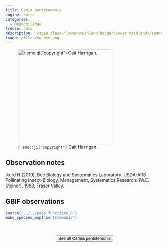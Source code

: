 ```yaml
---
title: Osmia pentstemonis
engine: knitr
categories:
  - Megachilidae
freeze: auto
description:  <span class="lower-mainland-badge">Lower Mainland</span>
image: /files/no_bee.png
---
```

![`r emo::ji("copyright")` Cait Harrigan.](/files/no_bee.png){height=300}

## Observation notes  
Ikerd H (2019). Bee Biology and Systematics Laboratory. USDA-ARS Pollinating Insect-Biology, Management, Systematics Research: (W.E. Steiner), 1988, <span class="hl-place-name">Fraser Valley</span>.

## GBIF observations  


```r
source("../../page_functions.R")
make_species_map("pentstemonis")
```
<br><br>
<center>


<a href="NA"><button type="button" class="btn btn-secondary">See all Osmia pentstemonis <i class="fa-solid fa-arrow-up-right-from-square"></i> </button></a>
</center>
